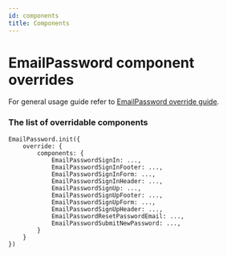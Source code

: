 ```yaml
---
id: components
title: Components
---
```


# EmailPassword component overrides
For general usage guide refer to [EmailPassword override guide](/docs/emailpassword/advanced-customizations/react-component-override/usage).

### The list of overridable components

<!--DOCUSAURUS_CODE_TABS-->
<!--ReactJS-->
```tsx
EmailPassword.init({
    override: {
        components: {
            EmailPasswordSignIn: ...,
            EmailPasswordSignInFooter: ...,
            EmailPasswordSignInForm: ...,
            EmailPasswordSignInHeader: ...,
            EmailPasswordSignUp: ...,
            EmailPasswordSignUpFooter: ...,
            EmailPasswordSignUpForm: ...,
            EmailPasswordSignUpHeader: ...,
            EmailPasswordResetPasswordEmail: ...,
            EmailPasswordSubmitNewPassword: ...,
        }
    }
})
```
<!--END_DOCUSAURUS_CODE_TABS-->

